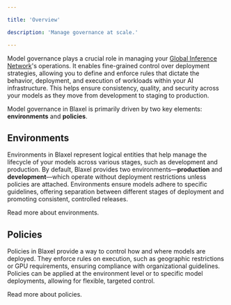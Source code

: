 ```yaml
---

title: 'Overview'

description: 'Manage governance at scale.'

---
```


Model governance plays a crucial role in managing your [Global Inference Network](../Models/Global-Inference-Network)'s operations. It enables fine-grained control over deployment strategies, allowing you to define and enforce rules that dictate the behavior, deployment, and execution of workloads within your AI infrastructure. This helps ensure consistency, quality, and security across your models as they move from development to staging to production.

Model governance in Blaxel is primarily driven by two key elements: **environments** and **policies**.

## Environments

Environments in Blaxel represent logical entities that help manage the lifecycle of your models across various stages, such as development and production. By default, Blaxel provides two environments—**production** and **development**—which operate without deployment restrictions unless policies are attached. Environments ensure models adhere to specific guidelines, offering separation between different stages of deployment and promoting consistent, controlled releases.

<Card title="Environments" icon="layer-group" href="/Model-Governance/Environments">
Read more about environments.
</Card>

## Policies

Policies in Blaxel provide a way to control how and where models are deployed. They enforce rules on execution, such as geographic restrictions or GPU requirements, ensuring compliance with organizational guidelines. Policies can be applied at the environment level or to specific model deployments, allowing for flexible, targeted control.

<Card title="Policies" icon="file-circle-check" href="/Model-Governance/Policies">
Read more about policies.
</Card>